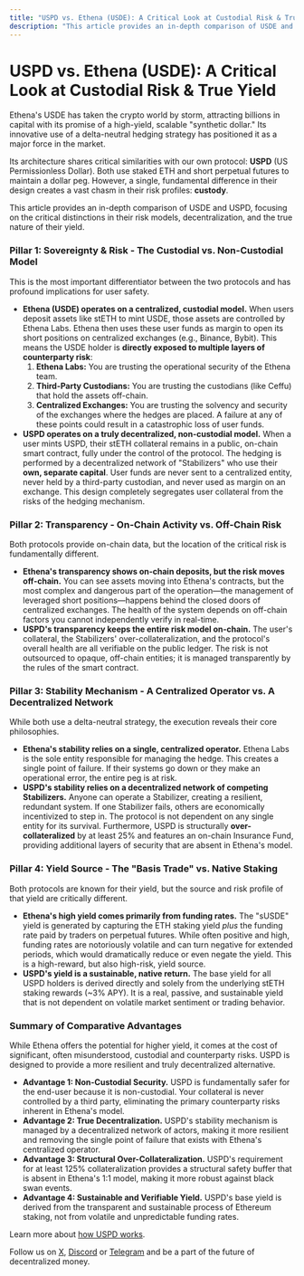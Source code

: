 ```yaml
---
title: "USPD vs. Ethena (USDE): A Critical Look at Custodial Risk & True Yield"
description: "This article provides an in-depth comparison of USDE and USPD, focusing on the critical distinctions in their risk models, decentralization, and the true nature of their yield."
---
```


# **USPD vs. Ethena (USDE): A Critical Look at Custodial Risk & True Yield**

Ethena's USDE has taken the crypto world by storm, attracting billions in capital with its promise of a high-yield, scalable "synthetic dollar." Its innovative use of a delta-neutral hedging strategy has positioned it as a major force in the market.

Its architecture shares critical similarities with our own protocol: **USPD** (US Permissionless Dollar). Both use staked ETH and short perpetual futures to maintain a dollar peg. However, a single, fundamental difference in their design creates a vast chasm in their risk profiles: **custody**.

This article provides an in-depth comparison of USDE and USPD, focusing on the critical distinctions in their risk models, decentralization, and the true nature of their yield.

### **Pillar 1: Sovereignty & Risk \- The Custodial vs. Non-Custodial Model**

This is the most important differentiator between the two protocols and has profound implications for user safety.

* **Ethena (USDE) operates on a centralized, custodial model.** When users deposit assets like stETH to mint USDE, those assets are controlled by Ethena Labs. Ethena then uses these user funds as margin to open its short positions on centralized exchanges (e.g., Binance, Bybit). This means the USDE holder is **directly exposed to multiple layers of counterparty risk**:  
  1. **Ethena Labs:** You are trusting the operational security of the Ethena team.  
  2. **Third-Party Custodians:** You are trusting the custodians (like Ceffu) that hold the assets off-chain.  
  3. **Centralized Exchanges:** You are trusting the solvency and security of the exchanges where the hedges are placed. A failure at any of these points could result in a catastrophic loss of user funds.  
* **USPD operates on a truly decentralized, non-custodial model.** When a user mints USPD, their stETH collateral remains in a public, on-chain smart contract, fully under the control of the protocol. The hedging is performed by a decentralized network of "Stabilizers" who use their **own, separate capital**. User funds are never sent to a centralized entity, never held by a third-party custodian, and never used as margin on an exchange. This design completely segregates user collateral from the risks of the hedging mechanism.

### **Pillar 2: Transparency \- On-Chain Activity vs. Off-Chain Risk**

Both protocols provide on-chain data, but the location of the critical risk is fundamentally different.

* **Ethena's transparency shows on-chain deposits, but the risk moves off-chain.** You can see assets moving into Ethena's contracts, but the most complex and dangerous part of the operation—the management of leveraged short positions—happens behind the closed doors of centralized exchanges. The health of the system depends on off-chain factors you cannot independently verify in real-time.  
* **USPD's transparency keeps the entire risk model on-chain.** The user's collateral, the Stabilizers' over-collateralization, and the protocol's overall health are all verifiable on the public ledger. The risk is not outsourced to opaque, off-chain entities; it is managed transparently by the rules of the smart contract.

### **Pillar 3: Stability Mechanism \- A Centralized Operator vs. A Decentralized Network**

While both use a delta-neutral strategy, the execution reveals their core philosophies.

* **Ethena's stability relies on a single, centralized operator.** Ethena Labs is the sole entity responsible for managing the hedge. This creates a single point of failure. If their systems go down or they make an operational error, the entire peg is at risk.  
* **USPD's stability relies on a decentralized network of competing Stabilizers.** Anyone can operate a Stabilizer, creating a resilient, redundant system. If one Stabilizer fails, others are economically incentivized to step in. The protocol is not dependent on any single entity for its survival. Furthermore, USPD is structurally **over-collateralized** by at least 25% and features an on-chain Insurance Fund, providing additional layers of security that are absent in Ethena's model.

### **Pillar 4: Yield Source \- The "Basis Trade" vs. Native Staking**

Both protocols are known for their yield, but the source and risk profile of that yield are critically different.

* **Ethena's high yield comes primarily from funding rates.** The "sUSDE" yield is generated by capturing the ETH staking yield *plus* the funding rate paid by traders on perpetual futures. While often positive and high, funding rates are notoriously volatile and can turn negative for extended periods, which would dramatically reduce or even negate the yield. This is a high-reward, but also high-risk, yield source.  
* **USPD's yield is a sustainable, native return.** The base yield for all USPD holders is derived directly and solely from the underlying stETH staking rewards (\~3% APY). It is a real, passive, and sustainable yield that is not dependent on volatile market sentiment or trading behavior.

### **Summary of Comparative Advantages**

While Ethena offers the potential for higher yield, it comes at the cost of significant, often misunderstood, custodial and counterparty risks. USPD is designed to provide a more resilient and truly decentralized alternative.

* **Advantage 1: Non-Custodial Security.** USPD is fundamentally safer for the end-user because it is non-custodial. Your collateral is never controlled by a third party, eliminating the primary counterparty risks inherent in Ethena's model.  
* **Advantage 2: True Decentralization.** USPD's stability mechanism is managed by a decentralized network of actors, making it more resilient and removing the single point of failure that exists with Ethena's centralized operator.  
* **Advantage 3: Structural Over-Collateralization.** USPD's requirement for at least 125% collateralization provides a structural safety buffer that is absent in Ethena's 1:1 model, making it more robust against black swan events.  
* **Advantage 4: Sustainable and Verifiable Yield.** USPD's base yield is derived from the transparent and sustainable process of Ethereum staking, not from volatile and unpredictable funding rates.

Learn more about [how USPD works](https://uspd.io/how-it-works).

Follow us on [X](https://x.com/USPD_io), [Discord](https://discord.gg/uspd) or [Telegram](https://t.me/USPDhub) and be a part of the future of decentralized money.